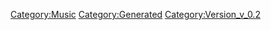 {{Music
 |Name=ワルキューレがとまらない
 |ID=70
 |Cov=68
 |Cd=18
 |Nam=68
 |Div=68
 |Ma=1
 |SerieId=1
 |SerieLogoId=1
 |WavId=68
 |VariationId=0
 |Dsc=68
 |Strt=10
 |ValkyrieBattle=1
 |ValkyrieIntro=1
 |ValkyrieIntroSky=1
 |DivaSolo=1
 |DivaMulti=1
 |Exp=1
 |OfficialName=ワルキューレがとまらない
 |VocalName=ワルキューレ　美雲ΔJUNNA　フレイアΔ鈴木みのり<br />カナメΔ安野希世乃　レイナΔ東山奈央　マキナΔ西田望見
 |Description=作品：マクロスΔ<br /><br />歌手：ワルキューレ<br />　　　美雲ΔJUNNA　フレイアΔ鈴木みのり<br />　　　カナメΔ安野希世乃　レイナΔ東山奈央<br />　　　マキナΔ西田望見<br /><br />作詞：唐沢美帆、加藤裕介<br />作曲：加藤裕介
 |StoryTitle=「ワルキューレを最高にいいグループにしてやろうって」
 |StoryDesc=戦術音楽ユニットとして結成されて以来、多くの試練を<br />乗り越えて活動を続けてきたワルキューレ。<br /><br />たくさんの人の想いを背負って歌っている彼女たち。<br />日々成長を続け、とどまることを知らないその歌声は、<br />今日も銀河中の人々の心に響き続けている。
 |BuyURL=https://recochoku.jp/song/S1004034569/
 |BannerId=0
 |AnmStoreURL=
}}
[[Category:Music]]
[[Category:Generated]]
[[Category:Version_v_0.2]]
